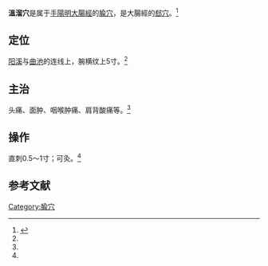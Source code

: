 {{medical}}
{{Infobox acupoint
|name = 溫溜穴
|image = 
|imagesize = 
|caption =
|simplified = 温溜
|traditional = 溫溜
|code = LI7
|pinyin = Wēnliū
|meridian = 手陽明大腸經
|location = [[阳溪穴|阳溪]]与[[曲池穴|曲池]]的连线上，腕横纹上5寸
|treat = 头痛、面肿、咽喉肿痛、肩背酸痛等
|processing = 直刺0.5～1寸；可灸
|footnotes = 
}}
'''溫溜穴'''是属于[[手陽明大腸經|手陽明大腸經]]的[[腧穴|腧穴]]，是大腸經的[[郄穴|郄穴]]。<ref name="针灸学">{{Cite book |title=针灸学 |url=https://archive.org/details/zhenjiuxue0000unse |author=孙国杰 主编 |publisher=[[上海科学技术出版社|上海科学技术出版社]] |year=1997 |pages= |isbn=7-5323-4102-X}}</ref>

==定位==
[[阳溪穴|阳溪]]与[[曲池穴|曲池]]的连线上，腕横纹上5寸。<ref name="针灸学"/>

==主治==
头痛、面肿、咽喉肿痛、肩背酸痛等。<ref name="针灸学"/>

==操作==
直刺0.5～1寸；可灸。<ref name="针灸学"/>

==参考文献==
{{reflist}}

{{经络}}
{{手陽明大腸經}}
{{DEFAULTSORT:Wen}}
[[Category:腧穴|Category:腧穴]]